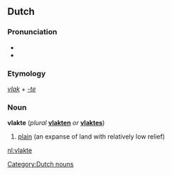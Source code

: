 ==Dutch==
{{wikipedia|lang=nl}}

===Pronunciation===
* {{IPA|/vlɑktə/|lang=nl}}
* {{audio|Nl-vlakte.ogg|Audio}}

===Etymology===
''[[vlak#Dutch|vlak]]'' + ''[[-te#Dutch|-te]]''

===Noun===
'''vlakte''' (''plural'' '''[[vlakten]]''' ''or'' '''[[vlaktes]]''')

# [[plain]] (an expanse of land with relatively low relief)

[[Category:Dutch nouns]]

[[nl:vlakte]]